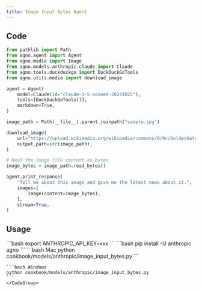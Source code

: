 ```yaml
---
title: Image Input Bytes Agent
---
```


## Code

```python cookbook/models/anthropic/image_input_bytes.py
from pathlib import Path
from agno.agent import Agent
from agno.media import Image
from agno.models.anthropic.claude import Claude
from agno.tools.duckduckgo import DuckDuckGoTools
from agno.utils.media import download_image

agent = Agent(
    model=Claude(id="claude-3-5-sonnet-20241022"),
    tools=[DuckDuckGoTools()],
    markdown=True,
)

image_path = Path(__file__).parent.joinpath("sample.jpg")

download_image(
    url="https://upload.wikimedia.org/wikipedia/commons/0/0c/GoldenGateBridge-001.jpg",
    output_path=str(image_path),
)

# Read the image file content as bytes
image_bytes = image_path.read_bytes()

agent.print_response(
    "Tell me about this image and give me the latest news about it.",
    images=[
        Image(content=image_bytes),
    ],
    stream=True,
)
```

## Usage

<Steps>
  <Snippet file="create-venv-step.mdx" />

  <Step title="Set your API key">
    ```bash
    export ANTHROPIC_API_KEY=xxx
    ```
  </Step>

  <Step title="Install libraries">
    ```bash
    pip install -U anthropic agno
    ```
  </Step>

  <Step title="Run Agent">
    <CodeGroup>
    ```bash Mac
    python cookbook/models/anthropic/image_input_bytes.py 
    ```

    ```bash Windows
    python cookbook/models/anthropic/image_input_bytes.py
    ```
    </CodeGroup>
  </Step>
</Steps>